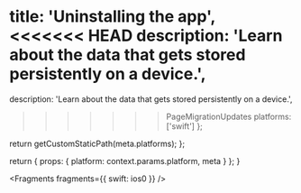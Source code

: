 
  title: 'Uninstalling the app',
<<<<<<< HEAD
  description: 'Learn about the data that gets stored persistently on a device.',
=======
  description:
    'Learn about the data that gets stored persistently on a device.',
>>>>>>> PageMigrationUpdates
  platforms: ['swift']
};

  return getCustomStaticPath(meta.platforms);
};

  return {
    props: {
      platform: context.params.platform,
      meta
    }
  };
}


<Fragments fragments={{ swift: ios0 }} />

